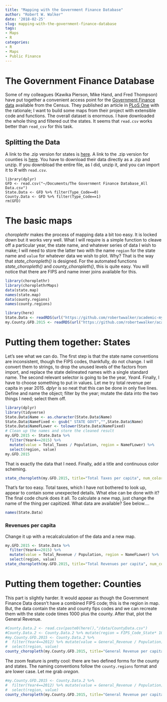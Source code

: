 ```yaml
---
title: "Mapping with the Government Finance Database"
author: "Robert W. Walker"
date: '2018-02-25'
slug: mapping-with-the-government-finance-database
tags:
- Maps
- R
categories:
- R
- Maps
- Public Finance
---
```


# The Government Finance Database

Some of my colleagues (Kawika Pierson, Mike Hand, and Fred Thompson) have put together a convenient access point for the [Government Finance data](http://willamette.edu/mba/research_impact/public_datasets/index.html) available from the Census.  They published an article in [PLoS One](http://journals.plos.org/plosone/article/file?id=10.1371/journal.pone.0130119&type=printable) with the rationale;  I want to build some maps from their project with extensible code and functions.  The overall dataset is enormous.  I have downloaded the whole thing and filtered out the states.  It seems that `read.csv` works better than `read_csv` for this task.  

## Splitting the Data

A link to the .zip version for states is [here](http://www.willamette.edu/~kpierson/TheGovernmentFinanceDatabase_StateData.zip).  A link to the .zip version for counties is [here](http://www.willamette.edu/~kpierson/TheGovernmentFinanceDatabase_CountyData.zip).  You have to download their data directly as a .zip and unzip.  If you downbload the entire file, as I did, unzip it, and you can import it to $R$ with `read.csv`.

```
library(dplyr)
GFD <- read.csv("~/Documents/The Government Finance Database_All Data.csv")
State.Data <- GFD %>% filter(Type_Code==0)
County.Data <- GFD %>% filter(Type_Code==1)
rm(GFD)
```

# The basic maps

*choroplethr* makes the process of mapping data a bit too easy.  It is locked down but it works very well.  What I will require is a simple function to cleave off a particular year, the state name, and whatever series of data I wish to make; I will need to store the latter two with the name `region` for the state name and `value` for whatever data we wish to plot.  Why?  That is the way that *state_choropleth()* is designed.  For the automated functions *state_choropleth()* and *county_choropleth()*, this is quite easy.  You will notice that there are FIPS and name inner joins available for this.

```r
library(choroplethr)
library(choroplethrMaps)
data(state.map)
names(state.map)
data(county.regions)
names(county.regions)
```

```r
library(here)
State.Data <- readRDS(url("https://github.com/robertwwalker/academic-mymod/raw/master/data/StateGFD.rds"))
my.County.GFD.2015 <- readRDS(url("https://github.com/robertwwalker/academic-mymod/raw/master/data/CountyGFD.rds"))
```

# Putting them together: States

Let's see what we can do.  The first step is that the state name conventions are inconsistent, though the FIPS codes, thankfully, do not change.  I will convert them to strings, to drop the unused levels of the factors from import, and replace the state delineated names with a single standard name.  The second relevant selector is going to be the year, *Year4*.  Finally, I have to choose something to put in values.  Let me try total revenue per capita in year 2015.  *dplyr* is so neat that this can be done in only five lines.  Define and name the object; filter by the year; mutate the data into the two things I need; select them off.

```r
library(dplyr)
library(tidyverse)
State.Data$Name <- as.character(State.Data$Name)
State.Data$NameFixed <- gsub(" STATE GOVT","",State.Data$Name)
State.Data$NameFLower <- tolower(State.Data$NameFixed)
# Clean up the names and store the cleaned result
my.GFD.2015 <- State.Data %>% 
  filter(Year4==2015) %>%
  mutate(value = Total_Taxes / Population, region = NameFLower) %>%
  select(region, value)
my.GFD.2015
```

That is exactly the data that I need.  Finally, add a title and continuous color scheming.

```r
state_choropleth(my.GFD.2015, title="Total Taxes per capita", num_colors=1)
```

That's far too easy.  Total taxes, which I have not bothered to look up, appear to contain some unexpected details.  What else can be done with it?  The final code chunk does it all.  To calculate a new map, just change the name of the thing per capitized.  What data are available?  See below....

```r
names(State.Data)
```

### Revenues per capita

Change it up with a recalcalculation of the data and a new map.

```r
my.GFD.2015 <- State.Data %>% 
  filter(Year4==2015) %>%
  mutate(value = Total_Revenue / Population, region = NameFLower) %>%
  select(region, value)
state_choropleth(my.GFD.2015, title="Total Revenues per capita", num_colors=1)
```

# Putting them together: Counties

This part is slightly harder.  It would appear as though the Government Finance Data doesn't have a combined FIPS code; this is the region in map.  But, the data contain the state and county fips codes and we can recreate them with the state code times 1000 plus the county.  After that, plot the General Revenue.

```r
#County.Data.2 <- read.csv(paste0(here(),"/data/CountyData.csv")
#County.Data.2 <- County.Data.2 %>% mutate(region = FIPS_Code_State* 1000 + FIPS_County)
#my.County.GFD.2015 <- County.Data.2 %>% 
#  filter(Year4==2012) %>% mutate(value = General_Revenue / Population) %>%
#  select(region, value)
county_choropleth(my.County.GFD.2015, title="General Revenue per capita")
```

The zoom feature is pretty cool: there are two defined forms for the county and states.  The naming conventions follow the `county.regions` format and are lower case.  Let me grab *oregon*.

```r
#my.County.GFD.2015 <- County.Data.2 %>% 
#  filter(Year4==2012) %>% mutate(value = General_Revenue / Population) %>%
#  select(region, value)
county_choropleth(my.County.GFD.2015, title="General Revenue per capita", state_zoom="oregon")
```

